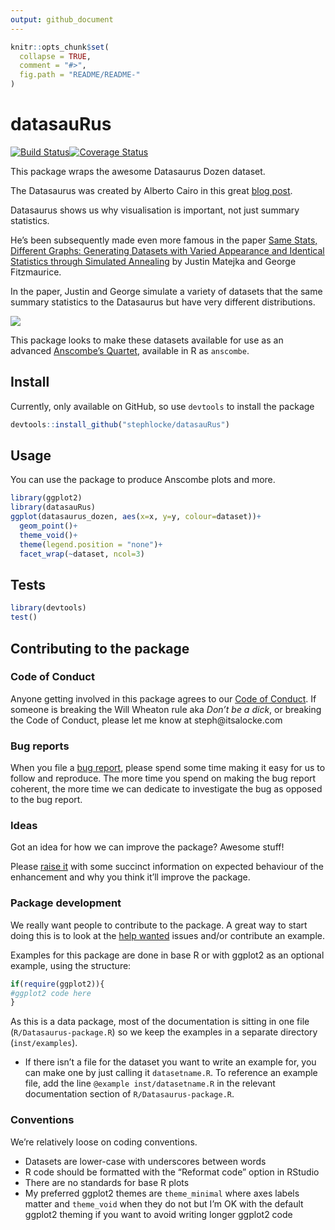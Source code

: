 ```yaml
---
output: github_document
---
```


<!-- README.md is generated from README.Rmd. Please edit that file -->

```r
knitr::opts_chunk$set(
  collapse = TRUE,
  comment = "#>",
  fig.path = "README/README-"
)
```

# datasauRus
[![Build Status](https://travis-ci.org/stephlocke/datasauRus.svg?branch=master)](https://travis-ci.org/stephlocke/datasauRus)[![Coverage Status](https://coveralls.io/repos/github/stephlocke/datasauRus/badge.svg?branch=master)](https://coveralls.io/github/stephlocke/datasauRus?branch=master)

This package wraps the awesome Datasaurus Dozen dataset.

The Datasaurus was created by Alberto Cairo in this great [blog post](http://www.thefunctionalart.com/2016/08/download-datasaurus-never-trust-summary.html).

Datasaurus shows us why visualisation is important, not just summary statistics.

He's been subsequently made even more famous in the paper [Same Stats, Different Graphs: Generating Datasets with Varied Appearance and Identical Statistics through Simulated Annealing](https://www.autodeskresearch.com/publications/samestats) by Justin Matejka and George Fitzmaurice.

In the paper, Justin and George simulate a variety of datasets that the same summary statistics to the Datasaurus but have very different distributions. 

![](https://github.com/stephlocke/lazyCDN/blob/master/DinoSequential.gif?raw=true)

This package looks to make these datasets available for use as an advanced [Anscombe's Quartet](https://en.wikipedia.org/wiki/Anscombe%27s_quartet), available in R as `anscombe`.

## Install
Currently, only available on GitHub, so use `devtools` to install the package

```r
devtools::install_github("stephlocke/datasauRus")
```

## Usage
You can use the package to produce Anscombe plots and more.

```r
library(ggplot2)
library(datasauRus)
ggplot(datasaurus_dozen, aes(x=x, y=y, colour=dataset))+
  geom_point()+
  theme_void()+
  theme(legend.position = "none")+
  facet_wrap(~dataset, ncol=3)
```

## Tests
```r
library(devtools)
test()
```

## Contributing to the package

### Code of Conduct
Anyone getting involved in this package agrees to our [Code of Conduct](CONDUCT.md). If someone is breaking the Will Wheaton rule aka *Don't be a dick*, or breaking the Code of Conduct, please let me know at steph@itsalocke.com

### Bug reports
When you file a [bug report](https://github.com/stephlocke/datasauRus/issues), please spend some time making it easy for us to follow and reproduce. The more time you spend on making the bug report coherent, the more time we can dedicate to investigate the bug as opposed to the bug report.

### Ideas
Got an idea for how we can improve the package? Awesome stuff!

Please [raise it](https://github.com/stephlocke/datasauRus/issues) with some succinct information on expected behaviour of the enhancement and why you think it'll improve the package.

### Package development
We really want people to contribute to the package. A great way to start doing this is to look at the [help wanted](https://github.com/stephlocke/datasauRus/issues?q=is%3Aissue+is%3Aopen+label%3A%22help+wanted%22) issues and/or contribute an example.

Examples for this package are done in base R or with ggplot2 as an optional example, using the structure:

```r
if(require(ggplot2)){
#ggplot2 code here
}
```

As this is a data package, most of the documentation is sitting in one file (`R/Datasaurus-package.R`) so we keep the examples in a separate directory (`inst/examples`). 

- If there isn't a file for the dataset you want to write an example for, you can make one by just calling it `datasetname.R`. To reference an example file, add the line `@example inst/datasetname.R` in the relevant documentation section of `R/Datasaurus-package.R`.

### Conventions
We're relatively loose on coding conventions. 

- Datasets are lower-case with underscores between words
- R code should be formatted with the "Reformat code" option in RStudio
- There are no standards for base R plots
- My preferred ggplot2 themes are `theme_minimal` where axes labels matter and `theme_void` when they do not but I'm OK with the default ggplot2 theming if you want to avoid writing longer ggplot2 code
